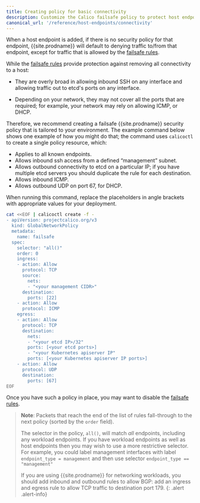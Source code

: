 ```yaml
---
title: Creating policy for basic connectivity
description: Customize the Calico failsafe policy to protect host endpoints.
canonical_url: '/reference/host-endpoints/connectivity'
---
```


When a host endpoint is added, if there is no security policy for that
endpoint, {{site.prodname}} will default to denying traffic to/from that endpoint,
except for traffic that is allowed by the [failsafe rules](/reference/host-endpoints/failsafe).

While the [failsafe rules](/reference/host-endpoints/failsafe) provide protection against removing all
connectivity to a host:

-   They are overly broad in allowing inbound SSH on any interface and
    allowing traffic out to etcd's ports on any interface.

-   Depending on your network, they may not cover all the ports that are
    required; for example, your network may rely on allowing ICMP,
    or DHCP.

Therefore, we recommend creating a failsafe {{site.prodname}} security policy that
is tailored to your environment. The example command below shows one
example of how you might do that; the command uses `calicoctl` to create a single
policy resource, which:

- Applies to all known endpoints.
- Allows inbound ssh access from a defined “management” subnet.
- Allows outbound connectivity to etcd on a particular IP; if you have multiple etcd servers you should duplicate the rule for each destination.
- Allows inbound ICMP.
- Allows outbound UDP on port 67, for DHCP.

When running this command, replace the placeholders in angle brackets with
appropriate values for your deployment.
<!-- -->

```bash
cat <<EOF | calicoctl create -f -
- apiVersion: projectcalico.org/v3
  kind: GlobalNetworkPolicy
  metadata:
    name: failsafe
  spec:
    selector: "all()"
    order: 0
    ingress:
    - action: Allow
      protocol: TCP
      source:
        nets:
        - "<your management CIDR>"
      destination:
        ports: [22]
    - action: Allow
      protocol: ICMP
    egress:
    - action: Allow
      protocol: TCP
      destination:
        nets:
        - "<your etcd IP>/32"
        ports: [<your etcd ports>]
        - "<your Kubernetes apiserver IP"
        ports: [<your Kubernetes apiserver IP ports>]
    - action: Allow
      protocol: UDP
      destination:
        ports: [67]
EOF
```

Once you have such a policy in place, you may want to disable the
[failsafe rules](/reference/host-endpoints/failsafe).

> **Note**: Packets that reach the end of the list of rules fall-through to the
> next policy (sorted by the `order` field).
>
> The selector in the policy, `all()`, will match *all* endpoints,
> including any workload endpoints. If you have workload endpoints as
> well as host endpoints then you may wish to use a more restrictive
> selector. For example, you could label management interfaces with
> label `endpoint_type = management` and then use selector
> `endpoint_type == "management"`
>
> If you are using {{site.prodname}} for networking workloads, you should add
> inbound and outbound rules to allow BGP:  add an ingress and egress rule
> to allow TCP traffic to destination port 179.
{: .alert .alert-info}


